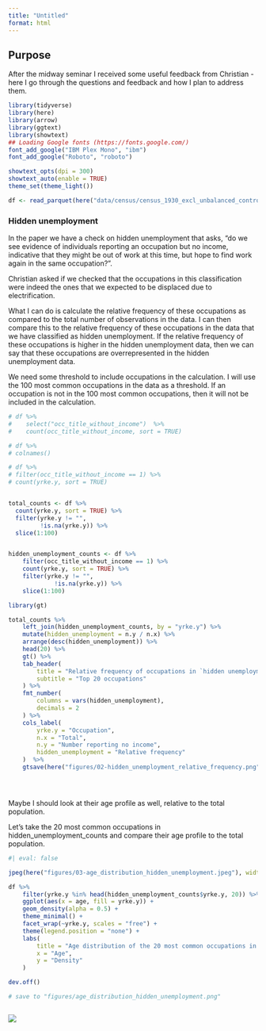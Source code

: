 ```yaml
---
title: "Untitled"
format: html
---
```


## Purpose

After the midway seminar I received some useful feedback from Christian - here I go through the questions and feedback and how I plan to address them.

```r
library(tidyverse)
library(here)
library(arrow)
library(ggtext)
library(showtext)
## Loading Google fonts (https://fonts.google.com/)
font_add_google("IBM Plex Mono", "ibm")
font_add_google("Roboto", "roboto")

showtext_opts(dpi = 300)
showtext_auto(enable = TRUE)
theme_set(theme_light())

df <- read_parquet(here("data/census/census_1930_excl_unbalanced_controls.parquet"))

```

### Hidden unemployment

In the paper we have a check on hidden unemployment that asks, "do we see evidence of individuals reporting an occupation but no income, indicative that they might be out of work at this time, but hope to find work again in the same occupation?".

Christian asked if we checked that the occupations in this classification were indeed the ones that we expected to be displaced due to electrification.

What I can do is calculate the relative frequency of these occupations as compared to the total number of observations in the data. I can then compare this to the relative frequency of these occupations in the data that we have classified as hidden unemployment. If the relative frequency of these occupations is higher in the hidden unemployment data, then we can say that these occupations are overrepresented in the hidden unemployment data.

We need some threshold to include occupations in the calculation. I will use the 100 most common occupations in the data as a threshold. If an occupation is not in the 100 most common occupations, then it will not be included in the calculation.

```r
# df %>% 
#    select("occ_title_without_income")  %>% 
#    count(occ_title_without_income, sort = TRUE)

# df %>% 
# colnames()

# df %>% 
# filter(occ_title_without_income == 1) %>%
# count(yrke.y, sort = TRUE)


total_counts <- df %>% 
  count(yrke.y, sort = TRUE) %>% 
  filter(yrke.y != "",
         !is.na(yrke.y)) %>%
  slice(1:100) 


hidden_unemployment_counts <- df %>%
    filter(occ_title_without_income == 1) %>%
    count(yrke.y, sort = TRUE) %>%
    filter(yrke.y != "",
             !is.na(yrke.y)) %>%
    slice(1:100)

library(gt)

total_counts %>%
    left_join(hidden_unemployment_counts, by = "yrke.y") %>%
    mutate(hidden_unemployment = n.y / n.x) %>%
    arrange(desc(hidden_unemployment)) %>%
    head(20) %>% 
    gt() %>%
    tab_header(
        title = "Relative frequency of occupations in `hidden unemployment` data",
        subtitle = "Top 20 occupations"
    ) %>%
    fmt_number(
        columns = vars(hidden_unemployment),
        decimals = 2
    ) %>%
    cols_label(
        yrke.y = "Occupation",
        n.x = "Total",
        n.y = "Number reporting no income",
        hidden_unemployment = "Relative frequency"
    )  %>% 
    gtsave(here("figures/02-hidden_unemployment_relative_frequency.png"))





```


Maybe I should look at their age profile as well, relative to the total population. 

Let's take the 20 most common occupations in hidden_unemployment_counts and compare their age profile to the total population.


```r
#| eval: false

jpeg(here("figures/03-age_distribution_hidden_unemployment.jpeg"), width = 10, height = 10, units = "in", res = 300)

df %>% 
    filter(yrke.y %in% head(hidden_unemployment_counts$yrke.y, 20)) %>%
    ggplot(aes(x = age, fill = yrke.y)) +
    geom_density(alpha = 0.5) +
    theme_minimal() +
    facet_wrap(~yrke.y, scales = "free") +
    theme(legend.position = "none") +
    labs(
        title = "Age distribution of the 20 most common occupations in hidden unemployment",
        x = "Age",
        y = "Density"
    )

dev.off()

# save to "figures/age_distribution_hidden_unemployment.png"



```

![](figures/age_distribution_hidden_unemployment.jpeg)

